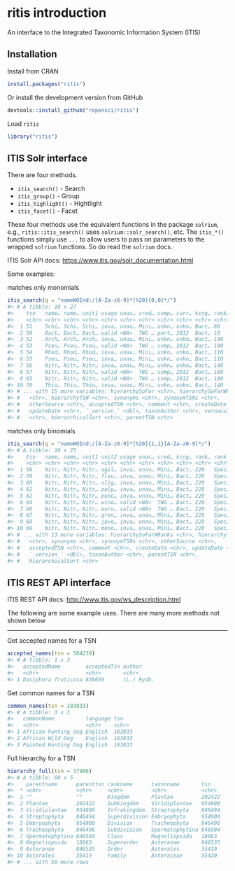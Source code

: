 <!--
%\VignetteEngine{knitr::knitr}
%\VignetteIndexEntry{ritis introduction}
%\VignetteEncoding{UTF-8}
-->



ritis introduction
==================

An interface to the Integrated Taxonomic Information System (ITIS)

## Installation

Install from CRAN


```r
install.packages("ritis")
```

Or install the development version from GitHub


```r
devtools::install_github("ropensci/ritis")
```

Load `ritis`


```r
library("ritis")
```

## ITIS Solr interface

There are four methods.

* `itis_search()` - Search
* `itis_group()` - Group
* `itis_highlight()` - Hightlight
* `itis_facet()` - Facet

These four methods use the equivalent functions in the package `solrium`, e.g.,
`ritis::itis_search()` uses `solrium::solr_search()`, etc. The `itis_*()` functions
simply use `...` to allow users to pass on parameters to the wrapped `solrium`
functions. So do read the `solrium` docs.

ITIS Solr API docs: <https://www.itis.gov/solr_documentation.html>

Some examples:

matches only monomials


```r
itis_search(q = "nameWOInd:/[A-Za-z0-9]*[%20]{0,0}*/")
#> # A tibble: 10 x 27
#>    tsn   name… name… unit1 usage unac… cred… comp… curr… king… rank… rank 
#>    <chr> <chr> <chr> <chr> <chr> <chr> <chr> <chr> <chr> <chr> <chr> <chr>
#>  1 51    Schi… Schi… Schi… inva… unav… Mini… unkn… unkn… Bact… 60    Class
#>  2 50    Bact… Bact… Bact… valid <NA>  TWG … part… 2012  Bact… 10    King…
#>  3 52    Arch… Arch… Arch… inva… unav… Mini… unkn… unkn… Bact… 140   Fami…
#>  4 53    Pseu… Pseu… Pseu… valid <NA>  TWG … comp… 2012  Bact… 100   Order
#>  5 54    Rhod… Rhod… Rhod… inva… unav… Mini… unkn… unkn… Bact… 110   Subo…
#>  6 55    Pseu… Pseu… Pseu… inva… unav… Mini… unkn… unkn… Bact… 110   Subo…
#>  7 56    Nitr… Nitr… Nitr… inva… unav… Mini… unkn… unkn… Bact… 140   Fami…
#>  8 57    Nitr… Nitr… Nitr… valid <NA>  TWG … comp… 2012  Bact… 180   Genus
#>  9 65    Nitr… Nitr… Nitr… valid <NA>  TWG … comp… 2012  Bact… 180   Genus
#> 10 70    Thio… Thio… Thio… inva… unav… Mini… unkn… unkn… Bact… 140   Fami…
#> # ... with 15 more variables: hierarchySoFar <chr>, hierarchySoFarWRanks
#> #   <chr>, hierarchyTSN <chr>, synonyms <chr>, synonymTSNs <chr>,
#> #   otherSource <chr>, acceptedTSN <chr>, comment <chr>, createDate <chr>,
#> #   updateDate <chr>, `_version_` <dbl>, taxonAuthor <chr>, vernacular
#> #   <chr>, hierarchicalSort <chr>, parentTSN <chr>
```

matches only binomials


```r
itis_search(q = "nameWOInd:/[A-Za-z0-9]*[%20]{1,1}[A-Za-z0-9]*/")
#> # A tibble: 10 x 25
#>    tsn   name… name… unit1 unit2 usage unac… cred… king… rank… rank  hier…
#>    <chr> <chr> <chr> <chr> <chr> <chr> <chr> <chr> <chr> <chr> <chr> <chr>
#>  1 58    Nitr… Nitr… Nitr… agil… inva… unav… Mini… Bact… 220   Spec… 50:$…
#>  2 59    Nitr… Nitr… Nitr… flav… inva… unav… Mini… Bact… 220   Spec… 50:$…
#>  3 60    Nitr… Nitr… Nitr… olig… inva… unav… Mini… Bact… 220   Spec… 50:$…
#>  4 61    Nitr… Nitr… Nitr… poly… inva… unav… Mini… Bact… 220   Spec… 50:$…
#>  5 62    Nitr… Nitr… Nitr… punc… inva… unav… Mini… Bact… 220   Spec… 50:$…
#>  6 64    Nitr… Nitr… Nitr… wino… valid <NA>  TWG … Bact… 220   Spec… 64:$…
#>  7 66    Nitr… Nitr… Nitr… euro… valid <NA>  TWG … Bact… 220   Spec… 66:$…
#>  8 67    Nitr… Nitr… Nitr… gron… inva… unav… Mini… Bact… 220   Spec… 50:$…
#>  9 68    Nitr… Nitr… Nitr… jave… inva… unav… Mini… Bact… 220   Spec… 50:$…
#> 10 69    Nitr… Nitr… Nitr… mono… inva… unav… Mini… Bact… 220   Spec… 50:$…
#> # ... with 13 more variables: hierarchySoFarWRanks <chr>, hierarchyTSN
#> #   <chr>, synonyms <chr>, synonymTSNs <chr>, otherSource <chr>,
#> #   acceptedTSN <chr>, comment <chr>, createDate <chr>, updateDate <chr>,
#> #   `_version_` <dbl>, taxonAuthor <chr>, parentTSN <chr>,
#> #   hierarchicalSort <chr>
```

## ITIS REST API interface

ITIS REST API docs: <http://www.itis.gov/ws_description.html>

The following are some example uses. There are many more methods not shown below

-------

Get accepted names for a TSN


```r
accepted_names(tsn = 504239)
#> # A tibble: 1 x 3
#>   acceptedName        acceptedTsn author    
#>   <chr>               <chr>       <chr>     
#> 1 Dasiphora fruticosa 836659      (L.) Rydb.
```

Get common names for a TSN


```r
common_names(tsn = 183833)
#> # A tibble: 3 x 3
#>   commonName          language tsn   
#>   <chr>               <chr>    <chr> 
#> 1 African hunting dog English  183833
#> 2 African Wild Dog    English  183833
#> 3 Painted Hunting Dog English  183833
```

Full hierarchy for a TSN


```r
hierarchy_full(tsn = 37906)
#> # A tibble: 60 x 5
#>    parentname      parenttsn rankname      taxonname       tsn   
#>  * <chr>           <chr>     <chr>         <chr>           <chr> 
#>  1 ""              ""        Kingdom       Plantae         202422
#>  2 Plantae         202422    Subkingdom    Viridiplantae   954898
#>  3 Viridiplantae   954898    Infrakingdom  Streptophyta    846494
#>  4 Streptophyta    846494    Superdivision Embryophyta     954900
#>  5 Embryophyta     954900    Division      Tracheophyta    846496
#>  6 Tracheophyta    846496    Subdivision   Spermatophytina 846504
#>  7 Spermatophytina 846504    Class         Magnoliopsida   18063 
#>  8 Magnoliopsida   18063     Superorder    Asteranae       846535
#>  9 Asteranae       846535    Order         Asterales       35419 
#> 10 Asterales       35419     Family        Asteraceae      35420 
#> # ... with 50 more rows
```
